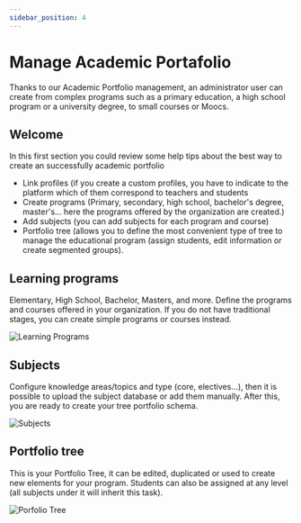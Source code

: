 ```yaml
---
sidebar_position: 4
---
```



# Manage Academic Portafolio

Thanks to our Academic Portfolio management, an administrator user can create from complex programs such as a primary education, a high school program or a university degree, to small courses or Moocs.

## Welcome

In this first section you could review some help tips about the best way to create an successfully academic portfolio

- Link profiles (if you create a custom profiles, you have to indicate to the platform which of them correspond to teachers and students
- Create programs (Primary, secondary, high school, bachelor's degree, master's... here the programs offered by the organization are created.)
- Add subjects (you can add subjects for each program and course)
- Portfolio tree (allows you to define the most convenient type of tree to manage the educational program (assign students, edit information or create segmented groups).

## Learning programs

Elementary, High School, Bachelor, Masters, and more. Define the programs and courses offered in your organization. If you do not have traditional stages, you can create simple programs or courses instead.

![Learning Programs](/img/learning_programs.png)

## Subjects

Configure knowledge areas/topics and type (core, electives…), then it is possible to upload the subject database or add them manually. After this, you are ready to create your tree portfolio schema.

![Subjects](/img/subjects.png)

## Portfolio tree

This is your Portfolio Tree, it can be edited, duplicated or used to create new elements for your program. Students can also be assigned at any level (all subjects under it will inherit this task).

![Porfolio Tree](/img/portfolio_tree.png)
